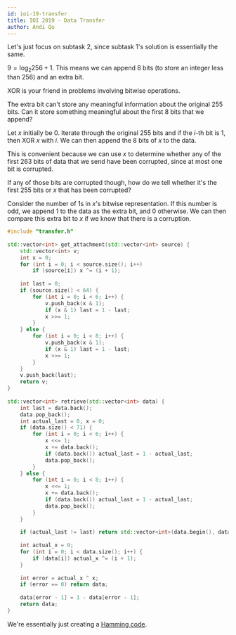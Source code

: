 ```yaml
---
id: ioi-19-transfer
title: IOI 2019 - Data Transfer
author: Andi Qu
---
```


Let's just focus on subtask 2, since subtask 1's solution is essentially the same. 

<Spoiler title="Hint 1">

$9 = \log_2{256} + 1$. This means we can append 8 bits (to store an integer less than 256) and an extra bit.

</Spoiler>

<Spoiler title="Hint 2">

XOR is your friend in problems involving bitwise operations.

</Spoiler>

<Spoiler title="Hint 3">

The extra bit can't store any meaningful information about the original 255 bits. Can it store something meaningful about the first 8 bits that we append?

</Spoiler>

<Spoiler title="Solution">

Let $x$ initially be 0. Iterate through the original 255 bits and if the $i$-th bit is 1, then XOR $x$ with $i$. We can then append the 8 bits of $x$ to the data.

This is convenient because we can use $x$ to determine whether any of the first 263 bits of data that we send have been corrupted, since at most one bit is corrupted.

If any of those bits are corrupted though, how do we tell whether it's the first 255 bits or $x$ that has been corrupted?

Consider the number of 1s in $x$'s bitwise representation. If this number is odd, we append 1 to the data as the extra bit, and 0 otherwise. We can then compare this extra bit to $x$ if we know that there is a corruption.

```cpp
#include "transfer.h"
 
std::vector<int> get_attachment(std::vector<int> source) {
    std::vector<int> v;
    int x = 0;
    for (int i = 0; i < source.size(); i++)
        if (source[i]) x ^= (i + 1);
 
    int last = 0;
    if (source.size() < 64) {
        for (int i = 0; i < 6; i++) {
            v.push_back(x & 1);
            if (x & 1) last = 1 - last;
            x >>= 1;
        }
    } else {
        for (int i = 0; i < 8; i++) {
            v.push_back(x & 1);
            if (x & 1) last = 1 - last;
            x >>= 1;
        }
    }
    v.push_back(last);
    return v;
}
 
std::vector<int> retrieve(std::vector<int> data) {
    int last = data.back();
    data.pop_back();
    int actual_last = 0, x = 0;
    if (data.size() < 71) {
        for (int i = 0; i < 6; i++) {
            x <<= 1;
            x += data.back();
            if (data.back()) actual_last = 1 - actual_last;
            data.pop_back();
        }
    } else {
        for (int i = 0; i < 8; i++) {
            x <<= 1;
            x += data.back();
            if (data.back()) actual_last = 1 - actual_last;
            data.pop_back();
        }
    }
 
    if (actual_last != last) return std::vector<int>(data.begin(), data.end());
 
    int actual_x = 0;
    for (int i = 0; i < data.size(); i++) {
        if (data[i]) actual_x ^= (i + 1);
    }
 
    int error = actual_x ^ x;
    if (error == 0) return data;
 
    data[error - 1] = 1 - data[error - 1];
    return data;
}
```

</Spoiler>

We're essentially just creating a [Hamming code](https://en.wikipedia.org/wiki/Hamming_code).